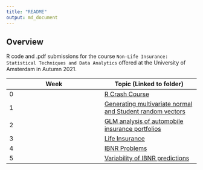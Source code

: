 ```yaml
---
title: "README"
output: md_document
---
```

## Overview

R code and .pdf submissions for the course `Non-Life Insurance: Statistical Techniques and Data Analytics` offered at the University of Amsterdam in Autumn 2021.

Week | Topic (Linked to folder)
--- | ---
0 | [R Crash Course](https://github.com/phase-plane/nli/tree/master/Week%200)
1 | [Generating multivariate normal and Student random vectors](https://github.com/phase-plane/nli/tree/master/Week%201)
2 | [GLM analysis of automobile insurance portfolios](https://github.com/phase-plane/nli/tree/master/Week%202)
3 | [Life Insurance](https://github.com/phase-plane/nli/tree/master/Week%203)
4 | [IBNR Problems](https://github.com/phase-plane/nli/tree/master/Week%204)
5 | [Variability of IBNR predictions](https://github.com/phase-plane/nli/tree/master/Week%205)